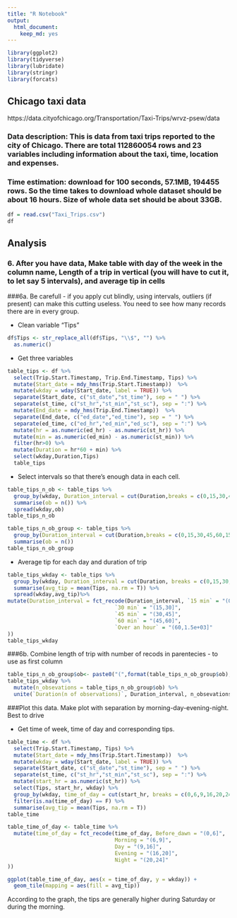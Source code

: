 ```yaml
---
title: "R Notebook"
output:
  html_document:
    keep_md: yes
---
```


```r
library(ggplot2)
library(tidyverse)
library(lubridate)
library(stringr)
library(forcats)
```

## Chicago taxi data
https://data.cityofchicago.org/Transportation/Taxi-Trips/wrvz-psew/data 

### Data description: This is data from taxi trips reported to the city of Chicago. There are total 112860054 rows and 23 variables including information about the taxi, time, location and expenses.

### Time estimation: download for 100 seconds, 57.1MB, 194455 rows. So the time takes to download whole dataset should be about 16 hours. Size of whole data set should be about 33GB.

```r
df = read.csv("Taxi_Trips.csv")
df
```

## Analysis
### 6. After you have data, Make table with day of the week in the column name, Length of a trip in vertical (you will have to cut it, to let say 5 intervals), and average tip in cells 

###6a. Be carefull - if you apply cut blindly, using intervals, outliers (if present) can make this cutting useless. You need to see how many records there are in every group.

- Clean variable "Tips"
```r
df$Tips <- str_replace_all(df$Tips, "\\$", "") %>%
  as.numeric()
```

- Get three variables
```r
table_tips <- df %>% 
  select(Trip.Start.Timestamp, Trip.End.Timestamp, Tips) %>%
  mutate(Start_date = mdy_hms(Trip.Start.Timestamp))  %>%
  mutate(wkday = wday(Start_date, label = TRUE)) %>%
  separate(Start_date, c("st_date","st_time"), sep = " ") %>%
  separate(st_time, c("st_hr","st_min","st_sc"), sep = ":") %>%
  mutate(End_date = mdy_hms(Trip.End.Timestamp))  %>%
  separate(End_date, c("ed_date","ed_time"), sep = " ") %>%
  separate(ed_time, c("ed_hr","ed_min","ed_sc"), sep = ":") %>%
  mutate(hr = as.numeric(ed_hr) - as.numeric(st_hr)) %>%
  mutate(min = as.numeric(ed_min) - as.numeric(st_min)) %>%
  filter(hr>0) %>%
  mutate(Duration = hr*60 + min) %>%
  select(wkday,Duration,Tips) 
  table_tips 
```

- Select intervals so that there's enough data in each cell.
```r
table_tips_n_ob <- table_tips %>%
  group_by(wkday, Duration_interval = cut(Duration,breaks = c(0,15,30,45,60,1500)))%>%
  summarise(ob = n()) %>%
  spread(wkday,ob)
table_tips_n_ob

table_tips_n_ob_group <- table_tips %>%
  group_by(Duration_interval = cut(Duration,breaks = c(0,15,30,45,60,1500)))%>%
  summarise(ob = n())
table_tips_n_ob_group
```

- Average tip for each day and duration of trip
```r
table_tips_wkday <- table_tips %>%
  group_by(wkday, Duration_interval = cut(Duration, breaks = c(0,15,30,45,60,1500))) %>%
  summarise(avg_tip = mean(Tips, na.rm = T)) %>%
  spread(wkday,avg_tip)%>%
mutate(Duration_interval = fct_recode(Duration_interval, `15 min` = "(0,15]", 
                                  `30 min` = "(15,30]",
                                  `45 min` = "(30,45]",
                                  `60 min` = "(45,60]",
                                  `Over an hour` = "(60,1.5e+03]"
))
table_tips_wkday
```



###6b. Combine length of trip with number of recods in parentecies - to use as first column 

```r
table_tips_n_ob_group$ob<- paste0("(",format(table_tips_n_ob_group$ob),")")
table_tips_wkday %>%
  mutate(n_obsevations = table_tips_n_ob_group$ob) %>%
  unite(`Duration(n of observations)`, Duration_interval, n_obsevations, sep = " ")
```


###Plot this data. Make plot with separation by morning-day-evening-night. Best to drive 

- Get time of week, time of day and corresponding tips.
```r
table_time <- df %>% 
  select(Trip.Start.Timestamp, Tips) %>%
  mutate(Start_date = mdy_hms(Trip.Start.Timestamp))  %>%
  mutate(wkday = wday(Start_date, label = TRUE)) %>%
  separate(Start_date, c("st_date","st_time"), sep = " ") %>%
  separate(st_time, c("st_hr","st_min","st_sc"), sep = ":") %>%
  mutate(start_hr = as.numeric(st_hr)) %>%
  select(Tips, start_hr, wkday) %>%
  group_by(wkday, time_of_day = cut(start_hr, breaks = c(0,6,9,16,20,24))) %>%
  filter(is.na(time_of_day) == F) %>%
  summarise(avg_tip = mean(Tips, na.rm = T)) 
table_time
```
```r
table_time_of_day <- table_time %>%
  mutate(time_of_day = fct_recode(time_of_day, Before_dawn = "(0,6]", 
                                  Morning = "(6,9]",
                                  Day = "(9,16]",
                                  Evening = "(16,20]",
                                  Night = "(20,24]"
))

ggplot(table_time_of_day, aes(x = time_of_day, y = wkday)) +
  geom_tile(mapping = aes(fill = avg_tip))
```
According to the graph, the tips are generally higher during Saturday or during the morning.
